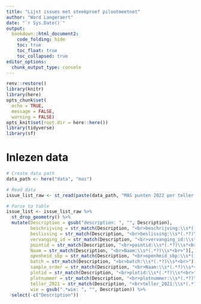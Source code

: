 ```yaml
---
title: "Lijst issues met steekproef pilootmeetnet"
author: "Ward Langeraert"
date: "`r Sys.Date()`"
output:
  bookdown::html_document2:
    code_folding: hide
    toc: true
    toc_float: true
    toc_collapsed: true
editor_options: 
  chunk_output_type: console
---
```


```r
renv::restore()
library(knitr)
library(here)
opts_chunk$set(
  echo = TRUE,
  message = FALSE,
  warning = FALSE)
opts_knit$set(root.dir = here::here())
library(tidyverse)
library(sf)
```


# Inlezen data

```r
# Create data path
data_path <- here("data", "mas")

# Read data
issue_list_raw <- st_read(paste(data_path, "MAS punten 2022 per teller.kml", sep = "/"))

# Parse to table
issue_list <- issue_list_raw %>%
  st_drop_geometry() %>%
  mutate(Description = gsub("description: ", "", Description),
         beschrijving = str_match(Description, "<br>beschrijving:\\s*(.*?)\\s*<br>")[, 2],
         beslissing = str_match(Description, "<br>beslissing:\\s*(.*?)\\s*<br>")[, 2],
         vervanging_id = str_match(Description, "<br>vervanging_id:\\s*(.*?)\\s*<br>")[, 2],
         pointid = str_match(Description, "<br>pointid:\\s*(.*?)\\s*<br>")[, 2],
         Naam = str_match(Description, "<br>Naam:\\s*(.*?)\\s*<br>")[, 2],
         openheid_sbp = str_match(Description, "<br>openheid_sbp:\\s*(.*?)\\s*<br>")[, 2],
         batch = str_match(Description, "<br>batch:\\s*(.*?)\\s*<br>")[, 2],
         sample_order = str_match(Description, "<br>Naam:\\s*(.*?)\\s*<br>")[, 2],
         plotid = str_match(Description, "<br>plotid:\\s*(.*?)\\s*<br>")[, 2],
         plotnummer = str_match(Description, "<br>plotnummer:\\s*(.*?)\\s*<br>")[, 2],
         teller_2021 = str_match(Description, "<br>teller_2021:\\s*(.*?)\\s*<br>")[, 2],
         wie = gsub(".*wie: ", "", Description)) %>%
  select(-c("Description"))
```





